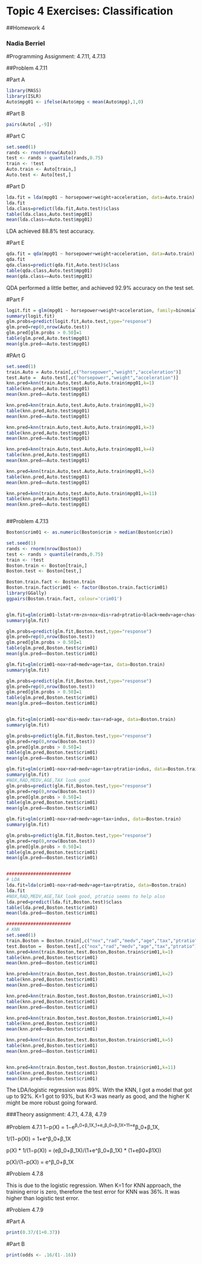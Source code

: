 # Topic 4 Exercises: Classification
##Homework 4

### Nadia Berriel

#Programming Assignment: 4.7.11, 4.7.13

##Problem 4.7.11

#Part A
```r
library(MASS)
library(ISLR)
Auto$mpg01 <- ifelse(Auto$mpg < mean(Auto$mpg),1,0)
```

#Part B
```r
pairs(Auto[ ,-9])
```

#Part C
```r
set.seed(1)
rands <- rnorm(nrow(Auto))
test <- rands > quantile(rands,0.75)
train <- !test
Auto.train <- Auto[train,]
Auto.test <- Auto[test,]
```

#Part D
```r
lda.fit = lda(mpg01 ~ horsepower+weight+acceleration, data=Auto.train)
lda.fit
lda.class=predict(lda.fit,Auto.test)$class
table(lda.class,Auto.test$mpg01)
mean(lda.class==Auto.test$mpg01)
```
LDA achieved 88.8% test accuracy.

#Part E
```r
qda.fit = qda(mpg01 ~ horsepower+weight+acceleration, data=Auto.train)
qda.fit
qda.class=predict(qda.fit,Auto.test)$class
table(qda.class,Auto.test$mpg01)
mean(qda.class==Auto.test$mpg01)
```
QDA performed a little better, and achieved 92.9% accuracy on the test set.

#Part F
```r
logit.fit = glm(mpg01 ~ horsepower+weight+acceleration, family=binomial, data=Auto.train)
summary(logit.fit)
glm.probs=predict(logit.fit,Auto.test,type="response")
glm.pred=rep(0,nrow(Auto.test))
glm.pred[glm.probs > 0.50]=1
table(glm.pred,Auto.test$mpg01)
mean(glm.pred==Auto.test$mpg01)
```

#PArt G
```r
set.seed(1)
train.Auto = Auto.train[,c("horsepower","weight","acceleration")]
test.Auto =  Auto.test[,c("horsepower","weight","acceleration")]
knn.pred=knn(train.Auto,test.Auto,Auto.train$mpg01,k=1)
table(knn.pred,Auto.test$mpg01)
mean(knn.pred==Auto.test$mpg01)

knn.pred=knn(train.Auto,test.Auto,Auto.train$mpg01,k=2)
table(knn.pred,Auto.test$mpg01)
mean(knn.pred==Auto.test$mpg01)

knn.pred=knn(train.Auto,test.Auto,Auto.train$mpg01,k=3)
table(knn.pred,Auto.test$mpg01)
mean(knn.pred==Auto.test$mpg01)

knn.pred=knn(train.Auto,test.Auto,Auto.train$mpg01,k=4)
table(knn.pred,Auto.test$mpg01)
mean(knn.pred==Auto.test$mpg01)

knn.pred=knn(train.Auto,test.Auto,Auto.train$mpg01,k=5)
table(knn.pred,Auto.test$mpg01)
mean(knn.pred==Auto.test$mpg01)

knn.pred=knn(train.Auto,test.Auto,Auto.train$mpg01,k=11)
table(knn.pred,Auto.test$mpg01)
mean(knn.pred==Auto.test$mpg01)



```


##Problem 4.7.13
```r
Boston$crim01 <- as.numeric(Boston$crim > median(Boston$crim))

set.seed(1)
rands <- rnorm(nrow(Boston))
test <- rands > quantile(rands,0.75)
train <- !test
Boston.train <- Boston[train,]
Boston.test <- Boston[test,]

Boston.train.fact <- Boston.train
Boston.train.fact$crim01 <- factor(Boston.train.fact$crim01)
library(GGally)
ggpairs(Boston.train.fact, colour='crim01')


glm.fit=glm(crim01~lstat+rm+zn+nox+dis+rad+ptratio+black+medv+age+chas+indus+tax, data=Boston.train)
summary(glm.fit)

glm.probs=predict(glm.fit,Boston.test,type="response")
glm.pred=rep(0,nrow(Boston.test))
glm.pred[glm.probs > 0.50]=1
table(glm.pred,Boston.test$crim01)
mean(glm.pred==Boston.test$crim01)

glm.fit=glm(crim01~nox+rad+medv+age+tax, data=Boston.train)
summary(glm.fit)

glm.probs=predict(glm.fit,Boston.test,type="response")
glm.pred=rep(0,nrow(Boston.test))
glm.pred[glm.probs > 0.50]=1
table(glm.pred,Boston.test$crim01)
mean(glm.pred==Boston.test$crim01)


glm.fit=glm(crim01~nox*dis+medv:tax+rad+age, data=Boston.train)
summary(glm.fit)

glm.probs=predict(glm.fit,Boston.test,type="response")
glm.pred=rep(0,nrow(Boston.test))
glm.pred[glm.probs > 0.50]=1
table(glm.pred,Boston.test$crim01)
mean(glm.pred==Boston.test$crim01)

glm.fit=glm(crim01~nox+rad+medv+age+tax+ptratio+indus, data=Boston.train)
summary(glm.fit)
#NOX,RAD,MEDV,AGE,TAX look good
glm.probs=predict(glm.fit,Boston.test,type="response")
glm.pred=rep(0,nrow(Boston.test))
glm.pred[glm.probs > 0.50]=1
table(glm.pred,Boston.test$crim01)
mean(glm.pred==Boston.test$crim01)

glm.fit=glm(crim01~nox+rad+medv+age+tax+indus, data=Boston.train)
summary(glm.fit)

glm.probs=predict(glm.fit,Boston.test,type="response")
glm.pred=rep(0,nrow(Boston.test))
glm.pred[glm.probs > 0.50]=1
table(glm.pred,Boston.test$crim01)
mean(glm.pred==Boston.test$crim01)


########################
# LDA
lda.fit=lda(crim01~nox+rad+medv+age+tax+ptratio, data=Boston.train)
lda.fit
#NOX,RAD,MEDV,AGE,TAX look good, ptratio seems to help also
lda.pred=predict(lda.fit,Boston.test)$class
table(lda.pred,Boston.test$crim01)
mean(lda.pred==Boston.test$crim01)

########################
# KNN
set.seed(1)
train.Boston = Boston.train[,c("nox","rad","medv","age","tax","ptratio")]
test.Boston =  Boston.test[,c("nox","rad","medv","age","tax","ptratio")]
knn.pred=knn(train.Boston,test.Boston,Boston.train$crim01,k=1)
table(knn.pred,Boston.test$crim01)
mean(knn.pred==Boston.test$crim01)

knn.pred=knn(train.Boston,test.Boston,Boston.train$crim01,k=2)
table(knn.pred,Boston.test$crim01)
mean(knn.pred==Boston.test$crim01)

knn.pred=knn(train.Boston,test.Boston,Boston.train$crim01,k=3)
table(knn.pred,Boston.test$crim01)
mean(knn.pred==Boston.test$crim01)

knn.pred=knn(train.Boston,test.Boston,Boston.train$crim01,k=4)
table(knn.pred,Boston.test$crim01)
mean(knn.pred==Boston.test$crim01)

knn.pred=knn(train.Boston,test.Boston,Boston.train$crim01,k=5)
table(knn.pred,Boston.test$crim01)
mean(knn.pred==Boston.test$crim01)


knn.pred=knn(train.Boston,test.Boston,Boston.train$crim01,k=11)
table(knn.pred,Boston.test$crim01)
mean(knn.pred==Boston.test$crim01)

```


The LDA/logistic regression was 89%. With the KNN, I got a model that got up to 92%. K=1 got to 93%, but K=3 was nearly as good, and the higher K might be more robust going forward.


###Theory assignment: 4.7.1, 4.7.8, 4.7.9

#Problem 4.7.1
1−p(X) = 1−e^β_0+β_1X_1+e_β_0+β_1X=11+e^β_0+β_1X,

1/(1−p(X)) = 1+e^β_0+β_1X

p(X) * 1/(1−p(X)) = (eβ_0+β_1X)/(1+e^β_0+β_1X) * (1+eβ0+β1X))

p(X)/(1−p(X)) = e^β_0+β_1X


#Problem 4.7.8

This is due to the logistic regression. When K=1 for KNN approach, the training error is zero, therefore the test error for KNN was 36%. It was higher than logistic test error.

#Problem 4.7.9

#Part A
```r
print(0.37/(1+0.37))
```

#Part B
```r
print(odds <- .16/(1-.16))
```
